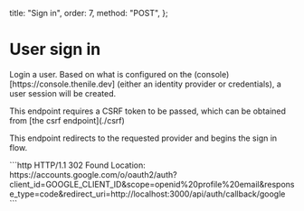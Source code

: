   title: "Sign in",
  order: 7,
  method: "POST",
};

# User sign in

<div className="grid grid-cols-2 gap-4">
    <div>
      <p>Login a user. Based on what is configured on the (console)[https://console.thenile.dev] (either an identity provider or credentials), a user session will be created.</p>
  <p>This endpoint requires a CSRF token to be passed, which can be obtained from [the csrf endpoint](./csrf)</p>
  <p>This endpoint redirects to the requested provider and begins the sign in flow.</p>
    </div>
    <CodeGroups
      title={"Sign In with Google"}
      response={"302"}
      method={"GET"}
      pathname={"/api/auth/signin/google"}
    >
```http
HTTP/1.1 302 Found
Location: https://accounts.google.com/o/oauth2/auth?client_id=GOOGLE_CLIENT_ID&scope=openid%20profile%20email&response_type=code&redirect_uri=http://localhost:3000/api/auth/callback/google
```
    </CodeGroups>

</div>
